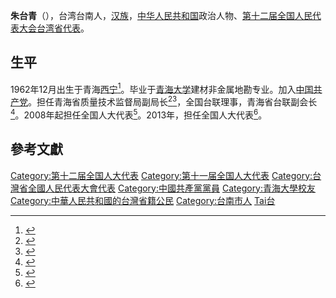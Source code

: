 '''朱台青'''（{{bd|1962年||catIdx=Zhu朱}}），台湾台南人，[[汉族|汉族]]，[[中华人民共和国|中华人民共和国]]政治人物、[[第十二届全国人民代表大会|第十二届全国人民代表大会]][[台湾省全国人民代表大会代表|台湾省代表]]。

==生平 ==
1962年12月出生于青海[[西宁|西宁]]<ref>{{cite journal |last1=易 |first1=靖茗 |title=为人民服务,是终身不悔的追求——专访十九大台籍党员代表、青海省质量技术监督局副局长朱台青 |journal=台声 |date=2017 |issue=21 |pages=80–83 |url=https://kns.cnki.net/kcms/detail/detail.aspx?dbcode=CJFD&dbname=CJFDLAST2018&filename=TAIS201721040 |accessdate=2021-03-15 |issn=1002-9788}}</ref>。毕业于[[青海大学|青海大学]]建材非金属地勘专业。加入[[中国共产党|中国共产党]]。担任青海省质量技术监督局副局长<ref>{{Cite web|url=http://www.cqn.com.cn/news/zgzlb/dier/1016095.html|title=青海省质监局副局长朱台青：加快修订《标准化法》推进工作改革_中国质量新闻网|accessdate=2018-04-25|last=中国质检网,中国质量新闻网|work=www.cqn.com.cn|archive-date=2019-08-18|archive-url=https://web.archive.org/web/20190818182245/http://www.cqn.com.cn/news/zgzlb/dier/1016095.html|dead-url=no}}</ref><ref>{{Cite web|url=http://www.cqn.com.cn/news/zgzlb/diyi/1131780.html|title=人大代表朱台青：下好供给侧质量提升这盘“棋”_中国质量新闻网|accessdate=2018-04-25|last=中国质检网,中国质量新闻网|work=www.cqn.com.cn|archive-date=2019-08-19|archive-url=https://web.archive.org/web/20190819145508/http://www.cqn.com.cn/news/zgzlb/diyi/1131780.html|dead-url=no}}</ref>，全国台联理事，青海省台联副会长<ref>{{Cite web|url=http://www.cqn.com.cn/zgzlb/content/2017-03/14/content_4042502.htm|title=质监系统的全国人大代表朱台青十年履职之路-中国质量新闻网|accessdate=2018-04-25|last=中国质量新闻网,中国质检网|work=www.cqn.com.cn|archive-date=2019-08-27|archive-url=https://web.archive.org/web/20190827035235/http://www.cqn.com.cn/zgzlb/content/2017-03/14/content_4042502.htm|dead-url=no}}</ref>。2008年起担任全国人大代表<ref>{{cite news|title=全国人大代表信息-朱台青|url= http://210.82.31.1:8084/delegate/viewDelegate.action?dbid=112708|accessdate=2013-04-05|newspaper=全国人大网|archive-url=https://web.archive.org/web/20140527234040/http://www.npc.gov.cn/delegate/viewDelegate.action?dbid=112708|archive-date=2014-05-27|dead-url=yes}}</ref>。2013年，担任全国人大代表<ref>{{cite news|title=全国人大代表信息-朱台青|url= http://210.82.31.1:8084/delegate/viewDelegate.action?dbid=122708|accessdate=2013-04-05|newspaper=全国人大网|archive-url=https://web.archive.org/web/20140527230850/http://www.npc.gov.cn/delegate/viewDelegate.action?dbid=122708|archive-date=2014-05-27|dead-url=yes}}</ref>。

==參考文獻==
{{reflist}}
{{DEFAULTSORT:Zhu朱}}
[[Category:第十二届全国人大代表|Category:第十二届全国人大代表]]
[[Category:第十一届全国人大代表|Category:第十一届全国人大代表]]
[[Category:台灣省全國人民代表大會代表|Category:台灣省全國人民代表大會代表]]
[[Category:中國共產黨黨員|Category:中國共產黨黨員]]
[[Category:青海大學校友|Category:青海大學校友]]
[[Category:中華人民共和國的台灣省籍公民|Category:中華人民共和國的台灣省籍公民]]
[[Category:台南市人|Category:台南市人]]
[[Category:朱姓|Tai台]]